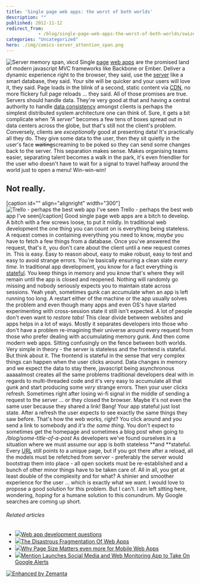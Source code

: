 ```yaml
---
title: 'Single page web apps: the worst of both worlds'
description: ""
published: 2012-11-12
redirect_from: 
            - /blog/single-page-web-apps-the-worst-of-both-worlds/swizec/5538
categories: "Uncategorized"
hero: ./img/comics-server_attention_span.png
---
```

![Server memory span, xkcd](./img/comics-server_attention_span.png "Server memory span, xkcd") Single [page](http://en.wikipedia.org/wiki/Web_page "Web page") [web apps](http://en.wikipedia.org/wiki/Web_application "Web application") are the promised land of modern javascript MVC frameworks like Backbone or Ember. Deliver a dynamic experience right to the browser, they said, use the [server](http://en.wikipedia.org/wiki/Server_%28computing%29 "Server (computing)") like a smart database, they said. Your site will be quicker and your users will love it, they said. Page loads in the blink of a second, static content via [CDN](http://en.wikipedia.org/wiki/Content_delivery_network "Content delivery network"), no more flickery full page reloads ... they said. All of those promises are true. Servers should handle data. They&#x27;re very good at that and having a central authority to handle [data consistency](http://en.wikipedia.org/wiki/Data_consistency "Data consistency") amongst clients is perhaps the simplest distributed system architecture one can think of. Sure, it gets a bit complicate when _&quot;A server&quot;_ becomes a few tens of boxes spread out in data centers across the globe, but that&#x27;s still not the client&#x27;s problem. Conversely, clients are _exceptionally_ good at presenting data! It&#x27;s practically all they do. They give some data to the user, then they sit quietly in the user&#x27;s face ~~waiting~~screaming to be poked so they can send some changes back to the server. This separation makes sense. Makes organising teams easier, separating talent becomes a walk in the park, it&#x27;s even friendlier for the user who doesn&#x27;t have to wait for a signal to travel halfway around the world just to open a menu! Win-win-win!

## Not really.

\[caption id=&quot;&quot; align=&quot;alignright&quot; width=&quot;300&quot;]![Trello - perhaps the best web app I've seen](./img/8438-7997838999_ab00c71330.jpg "Trello - perhaps the best web app I've seen") Trello - perhaps the best web app I&#x27;ve seen\[/caption] Good single page web apps are a bitch to develop. A bitch with a few screws loose, to put it mildly. In traditional web development the one thing you can count on is everything being stateless. A request comes in containing everything you need to know, _maybe_ you have to fetch a few things from a database. Once you&#x27;ve answered the request, that&#x27;s it, you don&#x27;t care about the client until a new request comes in. This is easy. Easy to reason about, easy to make robust, easy to test and easy to avoid strange errors. You&#x27;re basically ensuring a clean slate _every time_. In traditional app development, you know for a fact everything is [stateful](http://en.wikipedia.org/wiki/State_%28computer_science%29 "State (computer science)"). You keep things in memory and you _know_ that&#x27;s where they will remain until the app is closed and reopened. Nothing will randomly go missing and nobody seriously expects you to maintain state across sessions. Yeah yeah, sometimes gunk can accumulate when an app is left running too long. A restart either of the machine or the app usually solves the problem and even though many apps and even OS&#x27;s have started experimenting with cross-session state it still isn&#x27;t expected. A lot of people don&#x27;t even want to _restore tabs_! This clear divide between websites and apps helps in a lot of ways. Mostly it separates developers into those who don&#x27;t have a problem re-imagining their universe around every request from those who prefer dealing with accumulating memory gunk. And then come modern web apps. Sitting confusingly on the fence between both worlds. Very simple in theory - the server is stateless and the frontend is stateful. But think about it. The frontend is stateful in the sense that very complex things can happen when the user clicks around. Data changes in memory and we expect the data to stay there, javascript being asynchronous aaaaalmost creates all the same problems traditional developers deal with in regards to multi-threaded code and it&#x27;s very easy to accumulate all that gunk and start producing some _very_ strange errors. Then your user clicks refresh. Sometimes right after losing wi-fi signal in the middle of sending a request to the server ... or they closed the browser. Maybe it&#x27;s not even the same user because they shared a link! Bang! Your app stateful just lost state. After a refresh the user expects to see exactly the same things they saw before. That&#x27;s how the web works, right? You click around and you send a link to somebody and _it&#x27;s the same thing_. You don&#x27;t expect to sometimes get the homepage and sometimes a blog post when going to _/blog/some-title-of-a-post_ As developers we&#x27;ve found ourselves in a situation where we must assume our app is both stateless **and **stateful. Every [URL](http://en.wikipedia.org/wiki/Uniform_Resource_Locator "Uniform Resource Locator") still points to a unique page, but if you got there after a reload, all the models must be refetched from server - preferably the server would bootstrap them into place - all open sockets must be re-established and a bunch of other minor things have to be taken care of. All in all, you get at least double of the complexity and for what? A shinier and smoother experience for the user ... which is exactly what we want. I would love to propose a good solution for this problem. But I can&#x27;t. I am left sitting here, wondering, _hoping_ for a humane solution to this conundrum. My Google searches are coming up short.

###### Related articles

- [![](http://i.zemanta.com/noimg_114_80_80.jpg)](http://stackoverflow.com/questions/13323384/web-app-development-questions)[Web app development questions](http://stackoverflow.com/questions/13323384/web-app-development-questions)
- [![](http://i.zemanta.com/noimg_128_80_80.jpg)](http://www.i-programmer.info/professional-programmer/i-programmer/4982-the-disasterous-fragmentation-of-web-apps.html)[The Disastrous Fragmentation Of Web Apps](http://www.i-programmer.info/professional-programmer/i-programmer/4982-the-disasterous-fragmentation-of-web-apps.html)
- [![](http://i.zemanta.com/noimg_74_80_80.jpg)](http://blog.dynatrace.com/2012/09/26/why-page-size-matters-even-more-for-mobile-web-apps/)[Why Page Size Matters even more for Mobile Web Apps](http://blog.dynatrace.com/2012/09/26/why-page-size-matters-even-more-for-mobile-web-apps/)
- [![](http://i.zemanta.com/122561695_80_80.jpg)](http://betakit.com/2012/10/31/mention-launches-social-media-and-web-monitoring-app-to-take-on-google-alerts)[Mention Launches Social Media and Web Monitoring App to Take On Google Alerts](http://betakit.com/2012/10/31/mention-launches-social-media-and-web-monitoring-app-to-take-on-google-alerts)

[![Enhanced by Zemanta](http://img.zemanta.com/zemified_e.png?x-id=e0b4d69c-e979-45b9-a912-6cbeb3833898)](http://www.zemanta.com/?px "Enhanced by Zemanta")
